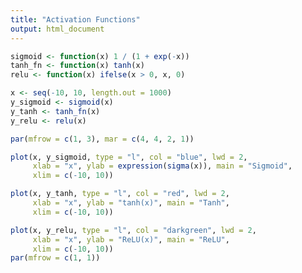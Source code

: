 ```yaml
---
title: "Activation Functions"
output: html_document
---
```


```r
sigmoid <- function(x) 1 / (1 + exp(-x))
tanh_fn <- function(x) tanh(x)
relu <- function(x) ifelse(x > 0, x, 0)

x <- seq(-10, 10, length.out = 1000)
y_sigmoid <- sigmoid(x)
y_tanh <- tanh_fn(x)
y_relu <- relu(x)
```

```r
par(mfrow = c(1, 3), mar = c(4, 4, 2, 1))

plot(x, y_sigmoid, type = "l", col = "blue", lwd = 2,
     xlab = "x", ylab = expression(sigma(x)), main = "Sigmoid",
     xlim = c(-10, 10))

plot(x, y_tanh, type = "l", col = "red", lwd = 2,
     xlab = "x", ylab = "tanh(x)", main = "Tanh",
     xlim = c(-10, 10))

plot(x, y_relu, type = "l", col = "darkgreen", lwd = 2,
     xlab = "x", ylab = "ReLU(x)", main = "ReLU",
     xlim = c(-10, 10))
par(mfrow = c(1, 1))
```